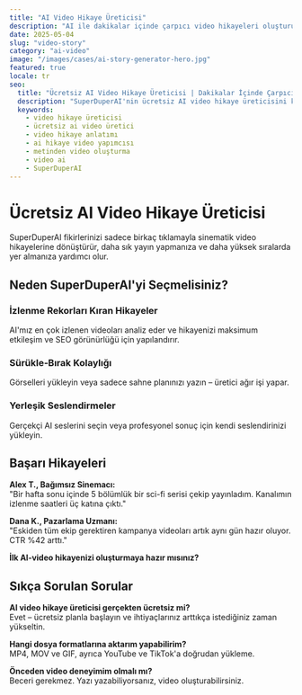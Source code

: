 ```yaml
---
title: "AI Video Hikaye Üreticisi"
description: "AI ile dakikalar içinde çarpıcı video hikayeleri oluşturun – düzenleme becerileri gerekmez."
date: 2025-05-04
slug: "video-story"
category: "ai-video"
image: "/images/cases/ai-story-generator-hero.jpg"
featured: true
locale: tr
seo:
  title: "Ücretsiz AI Video Hikaye Üreticisi | Dakikalar İçinde Çarpıcı Hikayeler Oluşturun | SuperDuperAI"
  description: "SuperDuperAI'nin ücretsiz AI video hikaye üreticisini kullanarak metin komutlarını hızlıca büyüleyici videolara dönüştürün. YouTube, TikTok, Instagram için mükemmel."
  keywords:
    - video hikaye üreticisi
    - ücretsiz ai video üretici
    - video hikaye anlatımı
    - ai hikaye video yapımcısı
    - metinden video oluşturma
    - video ai
    - SuperDuperAI
---
```


# Ücretsiz AI Video Hikaye Üreticisi

SuperDuperAI fikirlerinizi sadece birkaç tıklamayla sinematik video hikayelerine dönüştürür, daha sık yayın yapmanıza ve daha yüksek sıralarda yer almanıza yardımcı olur.

<FeatureGrid>
  <Feature
    title="Dakikalar İçinde Oluşturun"
    description="Herhangi bir senaryoyu veya metin komutunu hızlıca tam video hikayesine dönüştürün."
    icon="clock"
  />
  <Feature
    title="Beceri Gerekmez"
    description="AI düzenleme, efektler ve ses işlerini halleder – karmaşık programları öğrenmenize gerek yok."
    icon="wand"
  />
  <Feature
    title="Tutarlı Karakterler"
    description="Kahramanlarınız her zaman tanınabilir kalır ve tüm bölümlerde stili korur."
    icon="users"
  />
  <Feature
    title="Çoklu Platform Çıktısı"
    description="YouTube, TikTok, Instagram ve diğer platformlar için hazır formatlar."
    icon="layout"
  />
</FeatureGrid>

## Neden SuperDuperAI'yi Seçmelisiniz?

### İzlenme Rekorları Kıran Hikayeler

AI'mız en çok izlenen videoları analiz eder ve hikayenizi maksimum etkileşim ve SEO görünürlüğü için yapılandırır.

### Sürükle‑Bırak Kolaylığı

Görselleri yükleyin veya sadece sahne planınızı yazın – üretici ağır işi yapar.

### Yerleşik Seslendirmeler

Gerçekçi AI seslerini seçin veya profesyonel sonuç için kendi seslendirinizi yükleyin.

## Başarı Hikayeleri

**Alex T., Bağımsız Sinemacı:**  
"Bir hafta sonu içinde 5 bölümlük bir sci-fi serisi çekip yayınladım. Kanalımın izlenme saatleri üç katına çıktı."

**Dana K., Pazarlama Uzmanı:**  
"Eskiden tüm ekip gerektiren kampanya videoları artık aynı gün hazır oluyor. CTR %42 arttı."

<CTABox>**İlk AI‑video hikayenizi oluşturmaya hazır mısınız?**</CTABox>

## Sıkça Sorulan Sorular

**AI video hikaye üreticisi gerçekten ücretsiz mi?**  
Evet – ücretsiz planla başlayın ve ihtiyaçlarınız arttıkça istediğiniz zaman yükseltin.

**Hangi dosya formatlarına aktarım yapabilirim?**  
MP4, MOV ve GIF, ayrıca YouTube ve TikTok'a doğrudan yükleme.

**Önceden video deneyimim olmalı mı?**  
Beceri gerekmez. Yazı yazabiliyorsanız, video oluşturabilirsiniz.

